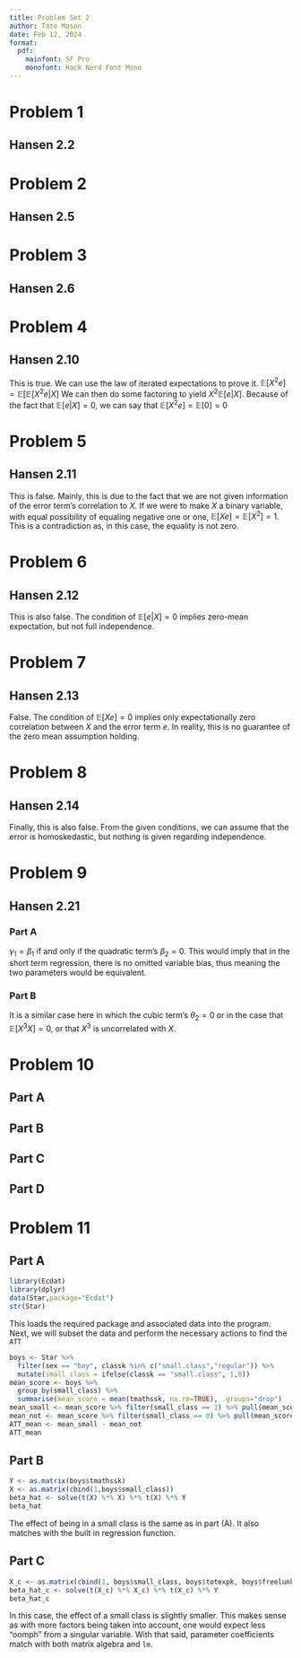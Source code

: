 ```yaml
---
title: Problem Set 2
author: Tate Mason
date: Feb 12, 2024
format: 
  pdf:
    mainfont: SF Pro
    monofont: Hack Nerd Font Mono
---
```


# Problem 1
  
## Hansen 2.2

# Problem 2

## Hansen 2.5

# Problem 3

## Hansen 2.6

# Problem 4

## Hansen 2.10

This is true. We can use the law of iterated expectations to prove it. $\mathbb{E}[X^2e] = \mathbb{E}[\mathbb{E}[X^2e|X]$ We can then do some factoring to yield $X^2\mathbb{E}[e|X]$. Because of the fact that $\mathbb{E}[e|X] = 0$, we can say that $\mathbb{E}[X^2e] =\mathbb{E}[0] = 0$

# Problem 5

## Hansen 2.11

This is false. Mainly, this is due to the fact that we are not given information of the error term's correlation to $X$. If we were to make $X$ a binary variable, with equal possibility of equaling negative one or one, $\mathbb{E}[Xe] = \mathbb{E}[X^2] = 1$. This is a contradiction as, in this case, the equality is not zero. 

# Problem 6

## Hansen 2.12

This is also false. The condition of $\mathbb{E}[e|X] = 0$ implies zero-mean expectation, but not full independence.

# Problem 7

## Hansen 2.13

False. The condition of $\mathbb{E}[Xe] = 0$ implies only expectationally zero correlation between $X$ and the error term $e$. In reality, this is no guarantee of the zero mean assumption holding.

# Problem 8

## Hansen 2.14

Finally, this is also false. From the given conditions, we can assume that the error is homoskedastic, but nothing is given regarding independence.

# Problem 9

## Hansen 2.21

### Part A

$\gamma_1 = \beta_1$ if and only if the quadratic term's $\beta_2=0$. This would imply that in the short term regression, there is no omitted variable bias, thus meaning the two parameters would be equivalent.

### Part B

It is a similar case here in which the cubic term's $\theta_2 = 0$ or in the case that $\mathbb{E}[X^3X] = 0$, or that $X^3$ is uncorrelated with $X$.

# Problem 10

## Part A


## Part B

## Part C

## Part D

# Problem 11

## Part A

```r
library(Ecdat)
library(dplyr)
data(Star,package="Ecdat")
str(Star)
```
This loads the required package and associated data into the program. Next, we will subset the data and perform the necessary actions to find the `ATT`
```r
boys <- Star %>%
  filter(sex == "boy", classk %in% c("small.class","regular")) %>%
  mutate(small_class = ifelse(classk == "small.class", 1,0))
mean_score <- boys %>% 
  group_by(small_class) %>%
  summarise(mean_score = mean(tmathssk, na.rm=TRUE), .groups="drop")
mean_small <- mean_score %>% filter(small_class == 1) %>% pull(mean_score)
mean_not <- mean_score %>% filter(small_class == 0) %>% pull(mean_score)
ATT_mean <- mean_small - mean_not
ATT_mean
```

## Part B

```r
Y <- as.matrix(boys$tmathssk)
X <- as.matrix(cbind(1,boys$small_class))
beta_hat <- solve(t(X) %*% X) %*% t(X) %*% Y
beta_hat
```
The effect of being in a small class is the same as in part (A). It also matches with the built in regression function.

## Part C

```r
X_c <- as.matrix(cbind(1, boys$small_class, boys$totexpk, boys$freelunk))
beta_hat_c <- solve(t(X_c) %*% X_c) %*% t(X_c) %*% Y
beta_hat_c
```
In this case, the effect of a small class is slightly smaller. This makes sense as with more factors being taken into account, one would expect less "oomph" from a singular variable. With that said, parameter coefficients match with both matrix algebra and `lm`.
